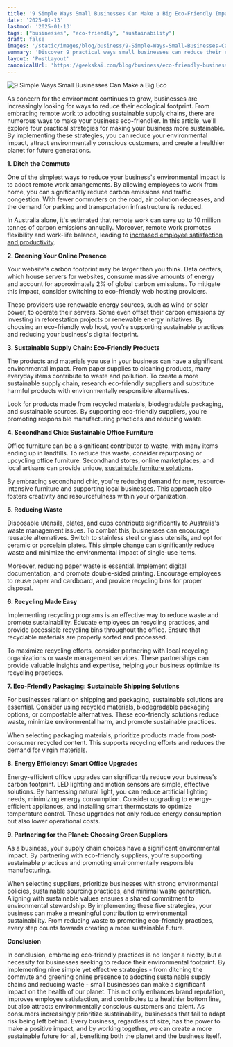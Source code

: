 ```yaml
---
title: '9 Simple Ways Small Businesses Can Make a Big Eco-Friendly Impact'
date: '2025-01-13'
lastmod: '2025-01-13'
tags: ["businesses", "eco-friendly", "sustainability"]  
draft: false
images: '/static/images/blog/business/9-Simple-Ways-Small-Businesses-Can-Make-a-Big-Eco.jpg'
summary: 'Discover 9 practical ways small businesses can reduce their environmental impact. From remote work to sustainable supply chains, learn how to make your company more eco-friendly and cost-effective.'
layout: 'PostLayout'
canonicalUrl: 'https://geekskai.com/blog/business/eco-friendly-business-practices-small-companies/'
---
```


![9 Simple Ways Small Businesses Can Make a Big Eco](/static/images/blog/business/9-Simple-Ways-Small-Businesses-Can-Make-a-Big-Eco.jpg)

As concern for the environment continues to grow, businesses are increasingly looking for ways to reduce their ecological footprint. From embracing remote work to adopting sustainable supply chains, there are numerous ways to make your business eco-friendlier. In this article, we'll explore four practical strategies for making your business more sustainable. By implementing these strategies, you can reduce your environmental impact, attract environmentally conscious customers, and create a healthier planet for future generations.

**1. Ditch the Commute**

One of the simplest ways to reduce your business's environmental impact is to adopt remote work arrangements. By allowing employees to work from home, you can significantly reduce carbon emissions and traffic congestion. With fewer commuters on the road, air pollution decreases, and the demand for parking and transportation infrastructure is reduced.

In Australia alone, it's estimated that remote work can save up to 10 million tonnes of carbon emissions annually. Moreover, remote work promotes flexibility and work-life balance, leading to [increased employee satisfaction and productivity](https://cheapestloadofrubbish.com.au/5-reasons-to-declutter-your-office-space/).

**2. Greening Your Online Presence**

Your website's carbon footprint may be larger than you think. Data centers, which house servers for websites, consume massive amounts of energy and account for approximately 2% of global carbon emissions. To mitigate this impact, consider switching to eco-friendly web hosting providers.

These providers use renewable energy sources, such as wind or solar power, to operate their servers. Some even offset their carbon emissions by investing in reforestation projects or renewable energy initiatives. By choosing an eco-friendly web host, you're supporting sustainable practices and reducing your business's digital footprint.

**3. Sustainable Supply Chain: Eco-Friendly Products**

The products and materials you use in your business can have a significant environmental impact. From paper supplies to cleaning products, many everyday items contribute to waste and pollution. To create a more sustainable supply chain, research eco-friendly suppliers and substitute harmful products with environmentally responsible alternatives.

Look for products made from recycled materials, biodegradable packaging, and sustainable sources. By supporting eco-friendly suppliers, you're promoting responsible manufacturing practices and reducing waste.

**4. Secondhand Chic: Sustainable Office Furniture**

Office furniture can be a significant contributor to waste, with many items ending up in landfills. To reduce this waste, consider repurposing or upcycling office furniture. Secondhand stores, online marketplaces, and local artisans can provide unique, [sustainable furniture solutions](https://cheapestloadofrubbish.com.au/rubbish-removal-services/commercial-rubbish-removal/office-furniture-large-items/).

By embracing secondhand chic, you're reducing demand for new, resource-intensive furniture and supporting local businesses. This approach also fosters creativity and resourcefulness within your organization.

**5. Reducing Waste**

Disposable utensils, plates, and cups contribute significantly to Australia's waste management issues. To combat this, businesses can encourage reusable alternatives. Switch to stainless steel or glass utensils, and opt for ceramic or porcelain plates. This simple change can significantly reduce waste and minimize the environmental impact of single-use items.

Moreover, reducing paper waste is essential. Implement digital documentation, and promote double-sided printing. Encourage employees to reuse paper and cardboard, and provide recycling bins for proper disposal.

**6. Recycling Made Easy**

Implementing recycling programs is an effective way to reduce waste and promote sustainability. Educate employees on recycling practices, and provide accessible recycling bins throughout the office. Ensure that recyclable materials are properly sorted and processed.

To maximize recycling efforts, consider partnering with local recycling organizations or waste management services. These partnerships can provide valuable insights and expertise, helping your business optimize its recycling practices.

**7. Eco-Friendly Packaging: Sustainable Shipping Solutions**

For businesses reliant on shipping and packaging, sustainable solutions are essential. Consider using recycled materials, biodegradable packaging options, or compostable alternatives. These eco-friendly solutions reduce waste, minimize environmental harm, and promote sustainable practices.

When selecting packaging materials, prioritize products made from post-consumer recycled content. This supports recycling efforts and reduces the demand for virgin materials.

**8. Energy Efficiency: Smart Office Upgrades**

Energy-efficient office upgrades can significantly reduce your business's carbon footprint. LED lighting and motion sensors are simple, effective solutions. By harnessing natural light, you can reduce artificial lighting needs, minimizing energy consumption. Consider upgrading to energy-efficient appliances, and installing smart thermostats to optimize temperature control. These upgrades not only reduce energy consumption but also lower operational costs.

**9. Partnering for the Planet: Choosing Green Suppliers**

As a business, your supply chain choices have a significant environmental impact. By partnering with eco-friendly suppliers, you're supporting sustainable practices and promoting environmentally responsible manufacturing.

When selecting suppliers, prioritize businesses with strong environmental policies, sustainable sourcing practices, and minimal waste generation. Aligning with sustainable values ensures a shared commitment to environmental stewardship. By implementing these five strategies, your business can make a meaningful contribution to environmental sustainability. From reducing waste to promoting eco-friendly practices, every step counts towards creating a more sustainable future.

**Conclusion**

In conclusion, embracing eco-friendly practices is no longer a nicety, but a necessity for businesses seeking to reduce their environmental footprint. By implementing nine simple yet effective strategies - from ditching the commute and greening online presence to adopting sustainable supply chains and reducing waste - small businesses can make a significant impact on the health of our planet. This not only enhances brand reputation, improves employee satisfaction, and contributes to a healthier bottom line, but also attracts environmentally conscious customers and talent. As consumers increasingly prioritize sustainability, businesses that fail to adapt risk being left behind. Every business, regardless of size, has the power to make a positive impact, and by working together, we can create a more sustainable future for all, benefiting both the planet and the business itself.























